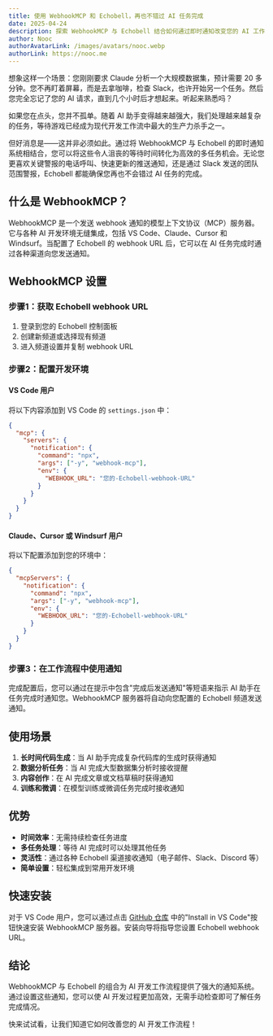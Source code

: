 ```yaml
---
title: 使用 WebhookMCP 和 Echobell，再也不错过 AI 任务完成
date: 2025-04-24
description: 探索 WebhookMCP 与 Echobell 结合如何通过即时通知改变您的 AI 工作流。当您的 AI 任务完成时，获得电话呼叫、推送通知或团队提醒。
author: Nooc
authorAvatarLink: /images/avatars/nooc.webp
authorLink: https://nooc.me
---
```


想象这样一个场景：您刚刚要求 Claude 分析一个大规模数据集，预计需要 20 多分钟。您不再盯着屏幕，而是去拿咖啡，检查 Slack，也许开始另一个任务。然后您完全忘记了您的 AI 请求，直到几个小时后才想起来。听起来熟悉吗？

如果您在点头，您并不孤单。随着 AI 助手变得越来越强大，我们处理越来越复杂的任务，等待游戏已经成为现代开发工作流中最大的生产力杀手之一。

但好消息是——这并非必须如此。通过将 WebhookMCP 与 Echobell 的即时通知系统相结合，您可以将这些令人沮丧的等待时间转化为高效的多任务机会。无论您更喜欢关键警报的电话呼叫、快速更新的推送通知，还是通过 Slack 发送的团队范围警报，Echobell 都能确保您再也不会错过 AI 任务的完成。

## 什么是 WebhookMCP？

WebhookMCP 是一个发送 webhook 通知的模型上下文协议（MCP）服务器。它与各种 AI 开发环境无缝集成，包括 VS Code、Claude、Cursor 和 Windsurf。当配置了 Echobell 的 webhook URL 后，它可以在 AI 任务完成时通过各种渠道向您发送通知。

## WebhookMCP 设置

### 步骤1：获取 Echobell webhook URL

1. 登录到您的 Echobell 控制面板
2. 创建新频道或选择现有频道
3. 进入频道设置并复制 webhook URL

### 步骤2：配置开发环境

#### VS Code 用户

将以下内容添加到 VS Code 的 `settings.json` 中：

```json
{
  "mcp": {
    "servers": {
      "notification": {
        "command": "npx",
        "args": ["-y", "webhook-mcp"],
        "env": {
          "WEBHOOK_URL": "您的-Echobell-webhook-URL"
        }
      }
    }
  }
}
```

#### Claude、Cursor 或 Windsurf 用户

将以下配置添加到您的环境中：

```json
{
  "mcpServers": {
    "notification": {
      "command": "npx",
      "args": ["-y", "webhook-mcp"],
      "env": {
        "WEBHOOK_URL": "您的-Echobell-webhook-URL"
      }
    }
  }
}
```

### 步骤3：在工作流程中使用通知

完成配置后，您可以通过在提示中包含"完成后发送通知"等短语来指示 AI 助手在任务完成时通知您。WebhookMCP 服务器将自动向您配置的 Echobell 频道发送通知。

## 使用场景

1. **长时间代码生成**：当 AI 助手完成复杂代码库的生成时获得通知
2. **数据分析任务**：当 AI 完成大型数据集分析时接收提醒
3. **内容创作**：在 AI 完成文章或文档草稿时获得通知
4. **训练和微调**：在模型训练或微调任务完成时接收通知

## 优势

- **时间效率**：无需持续检查任务进度
- **多任务处理**：等待 AI 完成时可以处理其他任务
- **灵活性**：通过各种 Echobell 渠道接收通知（电子邮件、Slack、Discord 等）
- **简单设置**：轻松集成到常用开发环境

## 快速安装

对于 VS Code 用户，您可以通过点击 [GitHub 仓库](https://github.com/noobnooc/webhook-mcp) 中的"Install in VS Code"按钮快速安装 WebhookMCP 服务器。安装向导将指导您设置 Echobell webhook URL。

## 结论

WebhookMCP 与 Echobell 的组合为 AI 开发工作流程提供了强大的通知系统。通过设置这些通知，您可以使 AI 开发过程更加高效，无需手动检查即可了解任务完成情况。

快来试试看，让我们知道它如何改善您的 AI 开发工作流程！